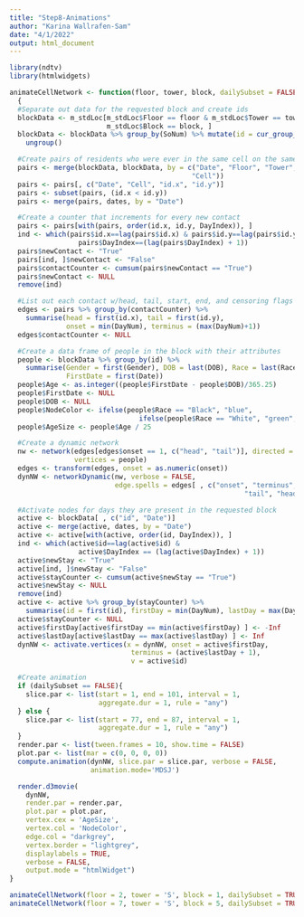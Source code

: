 ```yaml
---
title: "Step8-Animations"
author: "Karina Wallrafen-Sam"
date: "4/1/2022"
output: html_document
---
```


```r
library(ndtv)
library(htmlwidgets)

animateCellNetwork <- function(floor, tower, block, dailySubset = FALSE)
  {
  #Separate out data for the requested block and create ids
  blockData <- m_stdLoc[m_stdLoc$Floor == floor & m_stdLoc$Tower == tower &
                        m_stdLoc$Block == block, ]
  blockData <- blockData %>% group_by(SoNum) %>% mutate(id = cur_group_id()) %>%
    ungroup()

  #Create pairs of residents who were ever in the same cell on the same day
  pairs <- merge(blockData, blockData, by = c("Date", "Floor", "Tower", "Block",
                                             "Cell"))
  pairs <- pairs[, c("Date", "Cell", "id.x", "id.y")]
  pairs <- subset(pairs, (id.x < id.y))
  pairs <- merge(pairs, dates, by = "Date")

  #Create a counter that increments for every new contact
  pairs <- pairs[with(pairs, order(id.x, id.y, DayIndex)), ]
  ind <- which(pairs$id.x==lag(pairs$id.x) & pairs$id.y==lag(pairs$id.y) &
                 pairs$DayIndex==(lag(pairs$DayIndex) + 1))
  pairs$newContact <- "True"
  pairs[ind, ]$newContact <- "False"
  pairs$contactCounter <- cumsum(pairs$newContact == "True")
  pairs$newContact <- NULL
  remove(ind)

  #List out each contact w/head, tail, start, end, and censoring flags
  edges <- pairs %>% group_by(contactCounter) %>%
    summarise(head = first(id.x), tail = first(id.y),
              onset = min(DayNum), terminus = (max(DayNum)+1))
  edges$contactCounter <- NULL

  #Create a data frame of people in the block with their attributes
  people <- blockData %>% group_by(id) %>%
    summarise(Gender = first(Gender), DOB = last(DOB), Race = last(Race),
              FirstDate = first(Date))
  people$Age <- as.integer((people$FirstDate - people$DOB)/365.25)
  people$FirstDate <- NULL
  people$DOB <- NULL
  people$NodeColor <- ifelse(people$Race == "Black", "blue",
                                ifelse(people$Race == "White", "green", "red"))
  people$AgeSize <- people$Age / 25

  #Create a dynamic network
  nw <- network(edges[edges$onset == 1, c("head", "tail")], directed = FALSE,
                vertices = people)
  edges <- transform(edges, onset = as.numeric(onset))
  dynNW <- networkDynamic(nw, verbose = FALSE, 
                          edge.spells = edges[ , c("onset", "terminus",
                                                          "tail", "head")])

  #Activate nodes for days they are present in the requested block
  active <- blockData[ , c("id", "Date")]
  active <- merge(active, dates, by = "Date")
  active <- active[with(active, order(id, DayIndex)), ]
  ind <- which(active$id==lag(active$id) &
                 active$DayIndex == (lag(active$DayIndex) + 1))
  active$newStay <- "True"
  active[ind, ]$newStay <- "False"
  active$stayCounter <- cumsum(active$newStay == "True")
  active$newStay <- NULL
  remove(ind)
  active <- active %>% group_by(stayCounter) %>%
    summarise(id = first(id), firstDay = min(DayNum), lastDay = max(DayNum))
  active$stayCounter <- NULL
  active$firstDay[active$firstDay == min(active$firstDay) ] <- -Inf
  active$lastDay[active$lastDay == max(active$lastDay) ] <- Inf
  dynNW <- activate.vertices(x = dynNW, onset = active$firstDay,
                              terminus = (active$lastDay + 1),
                              v = active$id)

  #Create animation
  if (dailySubset == FALSE){
    slice.par <- list(start = 1, end = 101, interval = 1,
                      aggregate.dur = 1, rule = "any")
  } else {
    slice.par <- list(start = 77, end = 87, interval = 1,
                      aggregate.dur = 1, rule = "any")
  }
  render.par <- list(tween.frames = 10, show.time = FALSE)
  plot.par <- list(mar = c(0, 0, 0, 0))
  compute.animation(dynNW, slice.par = slice.par, verbose = FALSE,
                    animation.mode='MDSJ')

  render.d3movie(
    dynNW,
    render.par = render.par,
    plot.par = plot.par,
    vertex.cex = 'AgeSize',
    vertex.col = 'NodeColor',
    edge.col = "darkgrey",
    vertex.border = "lightgrey",
    displaylabels = TRUE,
    verbose = FALSE,
    output.mode = "htmlWidget")
}

animateCellNetwork(floor = 2, tower = 'S', block = 1, dailySubset = TRUE)
animateCellNetwork(floor = 7, tower = 'S', block = 5, dailySubset = TRUE)
```

